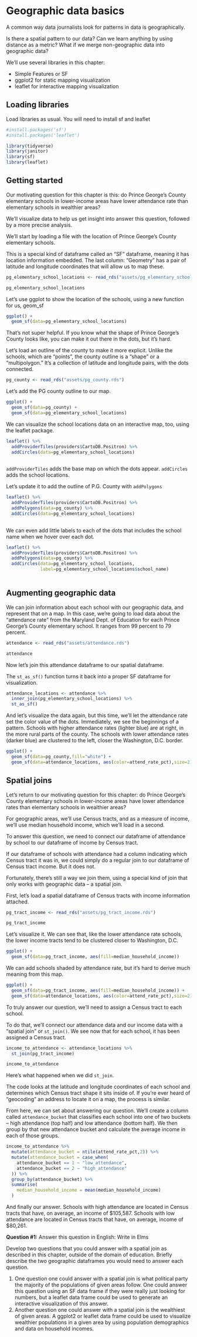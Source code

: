 # Geographic data basics

A common way data journalists look for patterns in data is geographically.

Is there a spatial pattern to our data? Can we learn anything by using distance as a metric? What if we merge non-geographic data into geographic data?

We'll use several libraries in this chapter:

-   Simple Features or SF
-   ggplot2 for static mapping visualization
-   leaflet for interactive mapping visualization

## Loading libraries

Load libraries as usual. You will need to install sf and leaflet

```r

#install.packages('sf')
#install.packages('leaflet')

library(tidyverse)
library(janitor)
library(sf)
library(leaflet)

```

## Getting started

Our motivating question for this chapter is this: do Prince George's County elementary schools in lower-income areas have lower attendance rate than elementary schools in wealthier areas?

We'll visualize data to help us get insight into answer this question, followed by a more precise analysis.

We'll start by loading a file with the location of Prince George's County elementary schools.

This is a special kind of dataframe called an "SF" dataframe, meaning it has location information embedded. The last column: "Geometry" has a pair of latitude and longitude coordinates that will allow us to map these.

```r

pg_elementary_school_locations <- read_rds("assets/pg_elementary_school_locations.rds")

pg_elementary_school_locations

```

Let's use ggplot to show the location of the schools, using a new function for us, geom_sf

```r

ggplot() +
  geom_sf(data=pg_elementary_school_locations)

```

That's not super helpful. If you know what the shape of Prince George's County looks like, you can make it out there in the dots, but it's hard.

Let's load an outline of the county to make it more explicit. Unlike the schools, which are "points", the county outline is a "shape" or a "multipolygon." It's a collection of latitude and longitude pairs, with the dots connected.

```r

pg_county <- read_rds("assets/pg_county.rds")

```

Let's add the PG county outline to our map.

```r

ggplot() +
  geom_sf(data=pg_county) +
  geom_sf(data=pg_elementary_school_locations)

```

We can visualize the school locations data on an interactive map, too, using the leaflet package.

```r

leaflet() %>%
  addProviderTiles(providers$CartoDB.Positron) %>%
  addCircles(data=pg_elementary_school_locations)
  
```

`addProviderTiles` adds the base map on which the dots appear. `addCircles` adds the school locations.

Let's update it to add the outline of P.G. County with `addPolygons`

```r

leaflet() %>%
  addProviderTiles(providers$CartoDB.Positron) %>%
  addPolygons(data=pg_county) %>%
  addCircles(data=pg_elementary_school_locations)
  
```

We can even add little labels to each of the dots that includes the school name when we hover over each dot.

```r

leaflet() %>%
  addProviderTiles(providers$CartoDB.Positron) %>%
  addPolygons(data=pg_county) %>%
  addCircles(data=pg_elementary_school_locations,
             label=pg_elementary_school_locations$school_name)
  

```

## Augmenting geographic data

We can join information about each school with our geographic data, and represent that on a map. In this case, we're going to load data about the "attendance rate" from the Maryland Dept. of Education for each Prince George's County elementary school. It ranges from 99 percent to 79 percent.

```r
attendance <- read_rds("assets/attendance.rds")

attendance
```

Now let's join this attendance dataframe to our spatial dataframe.

The `st_as_sf()` function turns it back into a proper SF dataframe for visualization.

```r
attendance_locations <- attendance %>%
  inner_join(pg_elementary_school_locations) %>%
  st_as_sf()

```

And let's visualize the data again, but this time, we'll let the attendance rate set the color value of the dots. Immediately, we see the beginnings of a pattern. Schools with higher attendance rates (lighter blue) are at right, in the more rural parts of the county. The schools with lower attendance rates (darker blue) are clustered to the left, closer the Washington, D.C. border.

```r

ggplot() +
  geom_sf(data=pg_county,fill="white") +
  geom_sf(data=attendance_locations, aes(color=attend_rate_pct),size=2) 

```

## Spatial joins

Let's return to our motivating question for this chapter: do Prince George's County elementary schools in lower-income areas have lower attendance rates than elementary schools in wealthier areas?

For geographic areas, we'll use Census tracts, and as a measure of income, we'll use median household income, which we'll load in a second.

To answer this question, we need to connect our dataframe of attendance by school to our dataframe of income by Census tract.

If our dataframe of schools with attendance had a column indicating which Census tract it was in, we could simply do a regular join to our dataframe of Census tract income. But it does not.

Fortunately, there's still a way we join them, using a special kind of join that only works with geographic data -- a spatial join.

First, let's load a spatial dataframe of Census tracts with income information attached.

```r

pg_tract_income <- read_rds("assets/pg_tract_income.rds")

pg_tract_income

```

Let's visualize it. We can see that, like the lower attendance rate schools, the lower income tracts tend to be clustered closer to Washington, D.C.

```r


ggplot() +
  geom_sf(data=pg_tract_income, aes(fill=median_household_income))

```

We can add schools shaded by attendance rate, but it's hard to derive much meaning from this map.

```r


ggplot() +
  geom_sf(data=pg_tract_income, aes(fill=median_household_income)) +
  geom_sf(data=attendance_locations, aes(color=attend_rate_pct),size=2) 

```

To truly answer our question, we'll need to assign a Census tract to each school.

To do that, we'll connect our attendance data and our income data with a "spatial join" or `st_join()`. We see now that for each school, it has been assigned a Census tract.

```r

income_to_attendance <- attendance_locations %>%
  st_join(pg_tract_income) 

income_to_attendance

```

Here's what happened when we did `st_join`.

The code looks at the latitude and longitude coordinates of each school and determines which Census tract shape it sits inside of. If you're ever heard of "geocoding" an address to locate it on a map, the process is similar.

From here, we can set about answering our question. We'll create a column called `attendance_bucket` that classifies each school into one of two buckets -- high attendance (top half) and low attendance (bottom half). We then group by that new attendance bucket and calculate the average income in each of those groups.

```r

income_to_attendance %>%
  mutate(attendance_bucket = ntile(attend_rate_pct,2)) %>%
  mutate(attendance_bucket = case_when(
    attendance_bucket == 1 ~ "low_attendance",
    attendance_bucket == 2 ~ "high_attendance"
  )) %>%
  group_by(attendance_bucket) %>%
  summarise(
    median_household_income = mean(median_household_income)
  )

```

And finally our answer. Schools with high attendance are located in Census tracts that have, on average, an income of \$105,587. Schools with low attendance are located in Census tracts that have, on average, income of \$80,261.

**Question #1:** Answer this question in English: Write in Elms

Develop two questions that you could answer with a spatial join as described in this chapter, outside of the domain of education. Briefly describe the two geographic dataframes you would need to answer each question.\

1.  One question one could answer with a spatial join is what political party the majority of the populations of given areas follow. One could answer this question using an SF data frame if they were really just looking for numbers, but a leaflet data frame could be used to generate an interactive visualization of this answer.
2.  Another question one could answer with a spatial join is the wealthiest of given areas. A ggplot2 or leaflet data frame could be used to visualize wealthier populations in a given area by using population demographics and data on household incomes.

